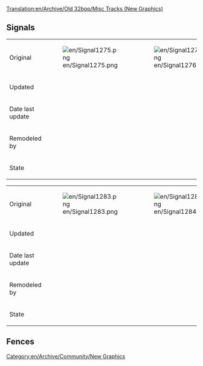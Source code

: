 [[Translation:en/Archive/Old 32bpp/Misc Tracks (New Graphics)]]
{{en/Linking}}

==Signals==
{| border=1 style="background:#e7ebff;"
!
!
!
!
!
!
!
!
!
|-
!Original
|[[File:en/Signal1275.png]]
|[[File:en/Signal1276.png]]
|[[File:en/Signal1277.png]]
|[[File:en/Signal1278.png]]
|[[File:en/Signal1279.png]]
|[[File:en/Signal1280.png]]
|[[File:en/Signal1281.png]]
|[[File:en/Signal1282.png]]
|-
!Updated
|
|
|
|
|
|
|
|
|-
!Date last update
|
|
|
|
|
|
|
|
|-
!Remodeled by
|
|
|
|
|
|
|
|
|-
!State
{{en/Archive/Old 32bpp/Unclaimed}}
{{en/Archive/Old 32bpp/Unclaimed}}
{{en/Archive/Old 32bpp/Unclaimed}}
{{en/Archive/Old 32bpp/Unclaimed}}
{{en/Archive/Old 32bpp/Unclaimed}}
{{en/Archive/Old 32bpp/Unclaimed}}
{{en/Archive/Old 32bpp/Unclaimed}}
{{en/Archive/Old 32bpp/Unclaimed}}
|}


{| border=1 style="background:#e7ebff;"
!
! 
!
!
!
! 
!
!
!
|-
!Original
|[[File:en/Signal1283.png]]
|[[File:en/Signal1284.png]]
|[[File:en/Signal1285.png]]
|[[File:en/Signal1286.png]]
|[[File:en/Signal1287.png]]
|[[File:en/Signal1288.png]]
|[[File:en/Signal1289.png]]
|[[File:en/Signal1290.png]]
|-
!Updated
|
|
|
|
|
|
|
|
|-
!Date last update
|
|
|
|
|
|
|
|
|-
!Remodeled by
|
|
|
|
|
|
|
|
|-
!State
{{en/Archive/Old 32bpp/Unclaimed}}
{{en/Archive/Old 32bpp/Unclaimed}}
{{en/Archive/Old 32bpp/Unclaimed}}
{{en/Archive/Old 32bpp/Unclaimed}}
{{en/Archive/Old 32bpp/Unclaimed}}
{{en/Archive/Old 32bpp/Unclaimed}}
{{en/Archive/Old 32bpp/Unclaimed}}
{{en/Archive/Old 32bpp/Unclaimed}}
|}

==Fences==

[[Category:en/Archive/Community/New Graphics]]